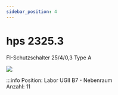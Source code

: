 ```yaml
---
sidebar_position: 4
---
```


# hps 2325.3
FI-Schutzschalter 25/4/0,3 Type A

[![](/image/labore/b7/laborplatten/hps/hps_2325.3_min.jpg)](/image/labore/b7/laborplatten/hps/hps_2325.3.jpg)


:::info
Position:   Labor UGII B7 - Nebenraum\
Anzahl:     11